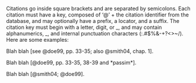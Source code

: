 Citations go inside square brackets and are separated by semicolons. Each citation must have a key, composed of '@' + the citation identifier from the database, and may optionally have a prefix, a locator, and a suffix. The citation key must begin with a letter, digit, or \_, and may contain alphanumerics, \_, and internal punctuation characters (:.\#\$%&-+?\<\>\~/). Here are some examples:

Blah blah [see @doe99, pp. 33-35; also @smith04, chap. 1].

Blah blah [@doe99, pp. 33-35, 38-39 and *passim*].

Blah blah [@smith04; @doe99].
